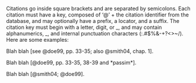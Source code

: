 Citations go inside square brackets and are separated by semicolons. Each citation must have a key, composed of '@' + the citation identifier from the database, and may optionally have a prefix, a locator, and a suffix. The citation key must begin with a letter, digit, or \_, and may contain alphanumerics, \_, and internal punctuation characters (:.\#\$%&-+?\<\>\~/). Here are some examples:

Blah blah [see @doe99, pp. 33-35; also @smith04, chap. 1].

Blah blah [@doe99, pp. 33-35, 38-39 and *passim*].

Blah blah [@smith04; @doe99].
